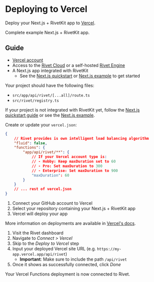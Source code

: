 
# Deploying to Vercel

Deploy your Next.js + RivetKit app to [Vercel](https://vercel.com/).

<CardGroup>
<Card title="View Example on GitHub" href="https://github.com/rivet-dev/rivetkit/tree/main/examples/next-js" target="_blank" icon={faGitHub}>
Complete example Next.js + RivetKit app.
</Card>
</CardGroup>

## Guide

<Steps>
<Step title="Prerequisites">

- [Vercel account](https://vercel.com/)
- Access to the [Rivet Cloud](https://dashboard.rivet.dev/) or a self-hosted [Rivet Engine](/docs/general/self-hosting)
- A Next.js app integrated with RivetKit
  - See the [Next.js quickstart](/docs/actors/quickstart/next-js/) or [Next.js example](https://github.com/rivet-dev/rivetkit/tree/main/examples/next-js) to get started

</Step>
<Step title="Verify RivetKit integration with Next.js">
Your project should have the following files:

- `src/app/api/rivet/[...all]/route.ts`
- `src/rivet/registry.ts`

If your project is not integrated with RivetKit yet, follow the [Next.js quickstart guide](/docs/actors/quickstart/next-js/) or see the [Next.js example](https://github.com/rivet-dev/rivetkit/tree/main/examples/next-js).
</Step>
<Step title="Setup Project for Vercel">

Create or update your `vercel.json`:

```json {{"title":"vercel.json"}}
{
    // Rivet provides is own intelligent load balancing algorithm
	"fluid": false,
    "functions": {
        "app/api/rivet/**": {
            // If your Vercel account type is:
            // - Hobby: Keep maxDuration set to 60
            // - Pro: Set maxDuration to 300
            // - Enterprise: Set maxDuration to 900
            "maxDuration": 60
        }
    }
    // ... rest of vercel.json
}
```

</Step>
<Step title="Deploy to Vercel">

1. Connect your GitHub account to Vercel
2. Select your repository containing your Next.js + RivetKit app
3. Vercel will deploy your app

More information on deployments are available in [Vercel's docs](https://vercel.com/docs/deployments).

</Step>
<Step title="Connect and Verify">

1. Visit the Rivet dashboard
2. Navigate to _Connect > Vercel_
3. Skip to the _Deploy to Vercel_ step
4. Input your deployed Vercel site URL (e.g. `https://my-app.vercel.app/api/rivet`)
	- **Important**: Make sure to include the path `/api/rivet`
5. Once it shows as successfully connected, click _Done_

Your Vercel Functions deployment is now connected to Rivet.

</Step>

</Steps>
